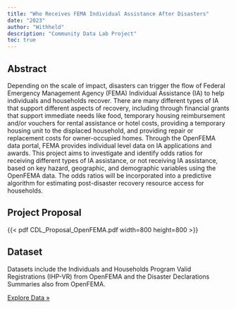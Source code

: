 ```yaml
---
title: "Who Receives FEMA Individual Assistance After Disasters"
date: "2023"
author: "Withheld"
description: "Community Data Lab Project"
toc: true
---
```


## Abstract

Depending on the scale of impact, disasters can trigger the flow of Federal Emergency Management Agency (FEMA) Individual Assistance (IA) to help individuals and households recover. There are many different types of IA that support different aspects of recovery, including through financial grants that support immediate needs like food, temporary housing reimbursement and/or vouchers for rental assistance or hotel costs, providing a temporary housing unit to the displaced household, and providing repair or replacement costs for owner-occupied homes. Through the OpenFEMA data portal, FEMA provides individual level data on IA applications and awards. This project aims to investigate and identify odds ratios for receiving different types of IA assistance, or not receiving IA assistance, based on key hazard, geographic, and demographic variables using the OpenFEMA data. The odds ratios will be incorporated into a predictive algorithm for estimating post-disaster recovery resource access for households.

## Project Proposal

{{< pdf CDL_Proposal_OpenFEMA.pdf width=800 height=800 >}}

## Dataset

Datasets include the Individuals and Households Program Valid Registrations (IHP-VR) from OpenFEMA and the Disaster Declarations Summaries also from OpenFEMA.

[Explore Data »](../datasets/dataset_ex1.qmd)
